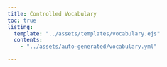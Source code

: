 ```yaml
---
title: Controlled Vocabulary
toc: true
listing: 
  template: "../assets/templates/vocabulary.ejs"
  contents:
    - "../assets/auto-generated/vocabulary.yml"

---
```


